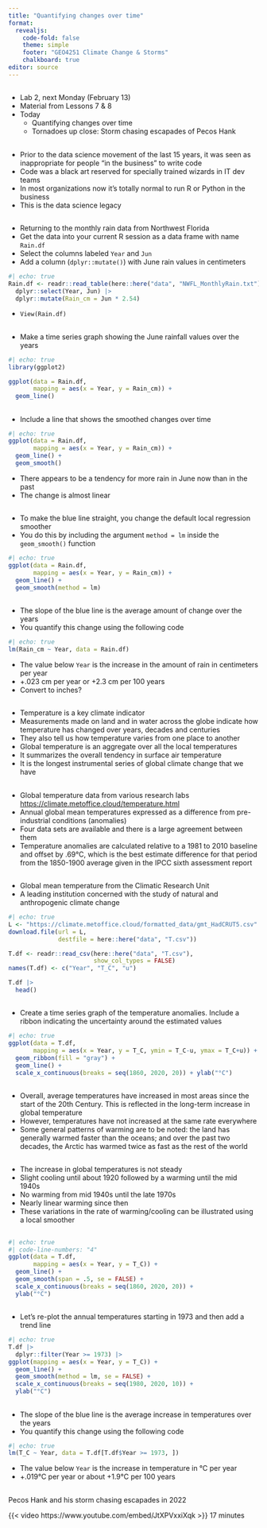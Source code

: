 ```yaml
---
title: "Quantifying changes over time"
format: 
  revealjs:
    code-fold: false
    theme: simple
    footer: "GEO4251 Climate Change & Storms"
    chalkboard: true
editor: source
---
```


## 

-   Lab 2, next Monday (February 13)
-   Material from Lessons 7 & 8
-   Today
    -   Quantifying changes over time
    -   Tornadoes up close: Storm chasing escapades of Pecos Hank

##

-   Prior to the data science movement of the last 15 years, it was seen as inappropriate for people “in the business” to write code
-   Code was a black art reserved for specially trained wizards in IT dev teams
-   In most organizations now it’s totally normal to run R or Python in the business
-   This is the data science legacy

## 

-   Returning to the monthly rain data from Northwest Florida
-   Get the data into your current R session as a data frame with name `Rain.df`
-   Select the columns labeled `Year` and `Jun`
-   Add a column (`dplyr::mutate()`) with June rain values in centimeters

```r
#| echo: true
Rain.df <- readr::read_table(here::here("data", "NWFL_MonthlyRain.txt")) |>
  dplyr::select(Year, Jun) |>
  dplyr::mutate(Rain_cm = Jun * 2.54)
```

-   `View(Rain.df)`

## 

-   Make a time series graph showing the June rainfall values over the years

```r
#| echo: true
library(ggplot2)

ggplot(data = Rain.df,
       mapping = aes(x = Year, y = Rain_cm)) +
  geom_line()
```

## 

-   Include a line that shows the smoothed changes over time

```r
#| echo: true
ggplot(data = Rain.df,
       mapping = aes(x = Year, y = Rain_cm)) +
  geom_line() +
  geom_smooth()
```

-   There appears to be a tendency for more rain in June now than in the past
-   The change is almost linear

## 

-   To make the blue line straight, you change the default local regression smoother
-   You do this by including the argument `method = lm` inside the `geom_smooth()` function

```r
#| echo: true
ggplot(data = Rain.df,
       mapping = aes(x = Year, y = Rain_cm)) +
  geom_line() +
  geom_smooth(method = lm)
```

## 

-   The slope of the blue line is the average amount of change over the years
-   You quantify this change using the following code

```r
#| echo: true
lm(Rain_cm ~ Year, data = Rain.df)
```

-   The value below `Year` is the increase in the amount of rain in centimeters per year
-   +.023 cm per year or +2.3 cm per 100 years
-   Convert to inches?

## 

-   Temperature is a key climate indicator
-   Measurements made on land and in water across the globe indicate how temperature has changed over years, decades and centuries
-   They also tell us how temperature varies from one place to another
-   Global temperature is an aggregate over all the local temperatures
-   It summarizes the overall tendency in surface air temperature
-   It is the longest instrumental series of global climate change that we have

## 

-   Global temperature data from various research labs <https://climate.metoffice.cloud/temperature.html>
-   Annual global mean temperatures expressed as a difference from pre-industrial conditions (anomalies)
-   Four data sets are available and there is a large agreement between them
-   Temperature anomalies are calculated relative to a 1981 to 2010 baseline and offset by .69°C, which is the best estimate difference for that period from the 1850-1900 average given in the IPCC sixth assessment report

## 

-   Global mean temperature from the Climatic Research Unit
-   A leading institution concerned with the study of natural and anthropogenic climate change

```r
#| echo: true
L <- "https://climate.metoffice.cloud/formatted_data/gmt_HadCRUT5.csv"
download.file(url = L,
              destfile = here::here("data", "T.csv"))

T.df <- readr::read_csv(here::here("data", "T.csv"),
                        show_col_types = FALSE)
names(T.df) <- c("Year", "T_C", "u")

T.df |>
  head()
```

##  {.smaller}

-   Create a time series graph of the temperature anomalies. Include a ribbon indicating the uncertainty around the estimated values

```r
#| echo: true
ggplot(data = T.df,
       mapping = aes(x = Year, y = T_C, ymin = T_C-u, ymax = T_C+u)) +
  geom_ribbon(fill = "gray") + 
  geom_line() +
  scale_x_continuous(breaks = seq(1860, 2020, 20)) + ylab("°C")
```

## 

-   Overall, average temperatures have increased in most areas since the start of the 20th Century. This is reflected in the long-term increase in global temperature
-   However, temperatures have not increased at the same rate everywhere
-   Some general patterns of warming are to be noted: the land has generally warmed faster than the oceans; and over the past two decades, the Arctic has warmed twice as fast as the rest of the world

## 

-   The increase in global temperatures is not steady
-   Slight cooling until about 1920 followed by a warming until the mid 1940s
-   No warming from mid 1940s until the late 1970s
-   Nearly linear warming since then
-   These variations in the rate of warming/cooling can be illustrated using a local smoother

## 

```r
#| echo: true
#| code-line-numbers: "4"
ggplot(data = T.df,
       mapping = aes(x = Year, y = T_C)) +
  geom_line() +
  geom_smooth(span = .5, se = FALSE) +
  scale_x_continuous(breaks = seq(1860, 2020, 20)) +
  ylab("°C")
```

## 

-   Let's re-plot the annual temperatures starting in 1973 and then add a trend line

```r
#| echo: true
T.df |>
  dplyr::filter(Year >= 1973) |>
ggplot(mapping = aes(x = Year, y = T_C)) +
  geom_line() +
  geom_smooth(method = lm, se = FALSE) +
  scale_x_continuous(breaks = seq(1980, 2020, 10)) +
  ylab("°C")
```

## 

-   The slope of the blue line is the average increase in temperatures over the years
-   You quantify this change using the following code

```r
#| echo: true
lm(T_C ~ Year, data = T.df[T.df$Year >= 1973, ])
```

-   The value below `Year` is the increase in temperature in °C per year
-   +.019°C per year or about +1.9°C per 100 years

## 

Pecos Hank and his storm chasing escapades in 2022

{{< video https://www.youtube.com/embed/JtXPVxxiXqk >}} 17 minutes
